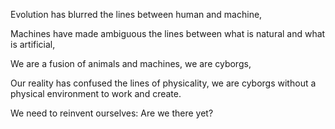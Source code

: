 Evolution has blurred the lines between human and machine,

Machines have made ambiguous the lines between what is natural and what is artificial,

We are a fusion of animals and machines, we are cyborgs,

Our reality has confused the lines of physicality, we are cyborgs without a physical environment to work and create.
  
  
  
We need to reinvent ourselves:
Are we there yet?
